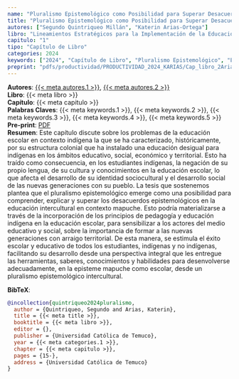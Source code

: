 ```yaml
---
name: "Pluralismo Epistemológico como Posibilidad para Superar Desacuerdos Epistemológicos en la Educación Intercultural en Contexto Mapuche"
title: "Pluralismo Epistemológico como Posibilidad para Superar Desacuerdos Epistemológicos en la Educación Intercultural en Contexto Mapuche"
autores: ["Segundo Quintriqueo Millán", "Katerin Arias-Ortega"]
libro: "Lineamientos Estratégicos para la Implementación de la Educación Intercultural desde un Modelo de Acompañamiento"
capitulo: "1"
tipo: "Capítulo de Libro"
categories: 2024
keywords: ["2024", "Capítulo de Libro", "Pluralismo Epistemológico", "Educación Escolar", "Enfoque Educativo Intercultural"]
preprint: "pdfs/productividad/PRODUCTIVIDAD_2024_KARIAS/Cap_libro_2Arias-Ortega_2024_Referato.pdf"
---
```

**Autores**: [{{< meta autores.1 >}}](../members/current/Segundo Quintriqueo Millán.qmd), [{{< meta autores.2 >}}](../members/current/Katerin Arias-Ortega.qmd)    
**Libro**: {{< meta libro >}}   
**Capítulo**: {{< meta capitulo >}}   
**Palabras Claves**: {{< meta keywords.1 >}}, {{< meta keywords.2 >}}, {{< meta keywords.3 >}}, {{< meta keywords.4 >}}, {{< meta keywords.5 >}}    
**Pre-print**: [PDF](../{{< meta preprint >}})    
**Resumen**: Este capítulo discute sobre los problemas de la educación escolar en contexto indígena la que se ha caracterizado, históricamente, por su estructura colonial que ha instalado una educación desigual para indígenas en los ámbitos educativo, social, económico y territorial. Esto ha traído como consecuencia, en los estudiantes indígenas, la negación de su propio lengua, de su cultura y conocimientos en la educación escolar, lo que afecta el desarrollo de su identidad sociocultural y el desarrollo social de las nuevas generaciones con su pueblo. La tesis que sostenemos plantea que el pluralismo epistemológico emerge como una posibilidad para comprender, explicar y superar los desacuerdos epistemológicos en la educación intercultural en contexto mapuche. Esto podría materializarse a través de la incorporación de los principios de pedagogía y educación indígena en la educación escolar, para sensibilizar a los actores del medio educativo y social, sobre la importancia de formar a las nuevas generaciones con arraigo territorial. De esta manera, se estimula el éxito escolar y educativo de todos los estudiantes, indígenas y no indígenas, facilitando su desarrollo desde una perspectiva integral que les entregue las herramientas, saberes, conocimientos y habilidades para desenvolverse adecuadamente, en la episteme mapuche como escolar, desde un pluralismo epistemológico intercultural.


**BibTeX**:
```bibtex
@incollection{quintriqueo2024pluralismo,
  author = {Quintriqueo, Segundo and Arias, Katerin},
  title = {{< meta title >}},
  booktitle = {{< meta libro >}},
  editor = {},
  publisher = {Universidad Católica de Temuco},
  year = {{< meta categories.1 >}},
  chapter = {{< meta capitulo >}},
  pages = {15-},
  address = {Universidad Católica de Temuco}
}
```
